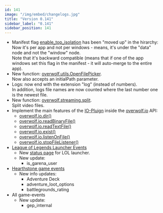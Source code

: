 ```yaml
---
id: 141
image: "/img/embed/changelogs.jpg"
title: "Version 0.141"
sidebar_label: "0.141"
sidebar_position: 141
---
```


* Manifest flag [enable_top_isolation](/api/manifest#enable_top_isolation) has been "moved up" in the hirarchy:  
  Now it's per app and not per windows - means, it's under the "data" node and not the "window" node.  
  Note that it's backward compatible (means that if one of the app windows set this flag in the manifest - it will auto-merge to the entire app).
* New function: [overwolf.utils.OpenFilePicker](/api/utils#openfilepickerfilter-initialpath-callback).  
  Now also accepts an initialPath parameter.
* Logs: now end with the extension "log" (instead of numbers).  
  In addition, logs file names are now counted where the last number one is the newest file.  
* New function: [overwolf.streaming.split](/api/streaming#splitstreamid-callback).  
  Split video files.
* Implement the main features of the [IO-Pluign](/topics/using-plugins/simple-io-plugin) inside the [overwolf.io](/api/io) API: 
  * [overwolf.io.dir()](/api/io#dirpath-callback)
  * [overwolf.io.readBinaryFile()](/api/io#readbinaryfilepath-options-callback)
  * [overwolf.io.readTextFile()](/api/io#readtextfilepath-options-callback)
  * [overwolf.io.exist()](/api/io#existpath-callback)
  * [overwolf.io.listenOnFile()](/api/io#listenonfileid-path-option-callback)
  * [overwolf.io.stopFileListener()](/api/io#stopfilelistenerid)
* [League of Legends Launcher Events](/api/games/launchers/events/league-of-legends#docsNav)
  * New [status page](/status/launchers/league-of-legends) for LOL launcher.
  * New update:
    * is_garena_user
* [Hearthstone game events](/api/games/events/hearthstone#docsNav)
  * New info updates:
    * Adventure Deck
    * adventure_loot_options
    * battlegrounds_rating
* All game-events
  * New update:
    * gep_internal

